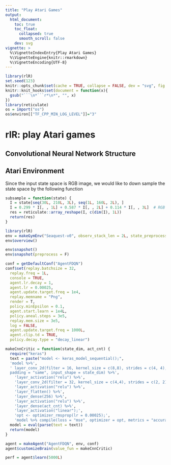 ```yaml
---
title: "Play Atari Games"
output:
  html_document:
    toc: true
    toc_float:
      collapsed: true
      smooth_scroll: false
    dev: svg
vignette: >
  %\VignetteIndexEntry{Play Atari Games}
  %\VignetteEngine{knitr::rmarkdown}
  %\VignetteEncoding{UTF-8}
---
```


```r
library(rlR)
set.seed(123)
knitr::opts_chunk$set(cache = TRUE, collapse = FALSE, dev = "svg", fig.height = 3.5)
knitr::knit_hooks$set(document = function(x){
  gsub("```\n*```r*\n*", "", x)
})
library(reticulate)
os = import("os")
os$environ[["TF_CPP_MIN_LOG_LEVEL"]]="3"
```

# rlR: play Atari games

## Convolutional Neural Network Structure

## Atari Environment
Since the input state space is RGB image, we would like to down sample the state space by the following function
```r
subsample = function(state) {
  I = state[seq(30L, 210L, 3L), seq(1L, 160L, 2L), ]
  I = 0.299 * I[, , 1L] + 0.587 * I[, , 2L] + 0.114 * I[, , 3L]  # RGB to gray formula
  res = reticulate::array_reshape(I, c(dim(I), 1L))
  return(res)
}
```


```r
library(rlR)
env = makeGymEnv("Seaquest-v0", observ_stack_len = 2L, state_preprocess = list(fun = subsample))
env$overview()
```

```r
env$snapshot()
env$snapshot(preprocess = F)
```

```r
conf = getDefaultConf("AgentFDQN")
conf$set(replay.batchsize = 32, 
  replay.freq = 1L, 
  console = TRUE, 
  agent.lr.decay = 1, 
  agent.lr = 0.00025, 
  agent.update.target.freq = 1e4,
  replay.memname = "Png", 
  render = T, 
  policy.minEpsilon = 0.1, 
  agent.start.learn = 1e4L, 
  policy.aneal.steps = 3e5,
  replay.mem.size = 3e5, 
  log = FALSE, 
  agent.update.target.freq = 1000L, 
  agent.clip.td = TRUE, 
  policy.decay.type = "decay_linear")
```


```r
makeCnnCritic = function(state_dim, act_cnt) {
  require("keras")
  text = paste("model <- keras_model_sequential();",
  'model %>%',
  ' layer_conv_2d(filter = 16, kernel_size = c(8,8), strides = c(4, 4), 
  padding = "same", input_shape = state_dim) %>%',
    'layer_activation("relu") %>%',
    'layer_conv_2d(filter = 32, kernel_size = c(4,4), strides = c(2, 2)) %>%',
    'layer_activation("relu") %>%',
    'layer_flatten() %>%',
    'layer_dense(256) %>%',
    'layer_activation("relu") %>%',
    'layer_dense(act_cnt) %>%',
    'layer_activation("linear");',
    'opt <- optimizer_rmsprop(lr = 0.00025);',
    'model %>% compile(loss = "mse", optimizer = opt, metrics = "accuracy")')
  model = eval(parse(text = text))
  return(model)
}
```

```r
agent = makeAgent("AgentFDQN", env, conf)
agent$customizeBrain(value_fun = makeCnnCritic)
```

```r
perf = agent$learn(5000L)
```

